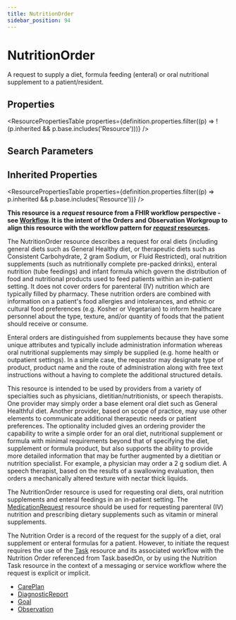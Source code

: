 ```yaml
---
title: NutritionOrder
sidebar_position: 94
---
```



# NutritionOrder

A request to supply a diet, formula feeding (enteral) or oral nutritional supplement to a patient/resident.

<Tabs queryString="section">
  <TabItem value="schema" label="Schema" default>

## Properties

<ResourcePropertiesTable
  properties={definition.properties.filter((p) => !(p.inherited && p.base.includes('Resource')))}
/>

## Search Parameters

<SearchParamsTable searchParams={definition.searchParameters} />

## Inherited Properties

<ResourcePropertiesTable properties={definition.properties.filter((p) => p.inherited && p.base.includes('Resource'))} />

  </TabItem>
  <TabItem value="usage" label="Usage">
<div> <a name="scope"></a> <p><strong>This resource is a <em>request</em> resource from a FHIR workflow perspective - see <a href="https://www.hl7.org/fhir/workflow.html">Workflow</a>.  It is the intent of the Orders and <Link to="/docs/api/fhir/resources/observation">Observation</Link> Workgroup to align this resource with  the workflow  pattern for <a href="https://www.hl7.org/fhir/workflow.html"><em>request</em> resources</a>.</strong></p> <p> The <Link to="/docs/api/fhir/resources/nutritionorder">NutritionOrder</Link> resource describes a request for oral diets (including general diets such as General Healthy diet, or therapeutic diets such as Consistent Carbohydrate, 2 gram Sodium, or Fluid Restricted), oral nutrition supplements (such as nutritionally complete pre-packed drinks), enteral nutrition (tube feedings) and infant formula which govern the distribution of food and nutritional products used to feed patients within an in-patient setting. It does not cover orders for parenteral (IV) nutrition which are typically filled by pharmacy. These nutrition orders are combined with information on a patient's food allergies and intolerances, and ethnic or cultural food preferences (e.g. Kosher or Vegetarian) to inform healthcare personnel about the type, texture, and/or quantity of foods that the patient should receive or consume. </p> <p> Enteral orders are distinguished from supplements because they have some unique attributes and typically include administration information whereas oral nutritional supplements may simply be supplied (e.g. home health or outpatient settings).  In a simple case, the requestor may designate type of product, product name and the route of administration along with free text instructions without a having to complete the additional structured details. </p> <p> This resource is intended to be used by providers from a variety of specialties such as physicians, dietitian/nutritionists, or speech therapists.  One provider may simply order a base element oral diet such as General Healthful diet.   Another provider, based on scope of practice, may use other elements to communicate additional therapeutic needs or patient preferences. The optionality included gives an ordering provider the capability to write a simple order for an oral diet, nutritional supplement or formula with minimal requirements beyond that of specifying the diet, supplement or formula product, but also supports  the ability to provide more detailed information that may be further augmented by a dietitian or nutrition specialist. For example, a physician may order a 2 g sodium diet.  A speech therapist, based on the results of a swallowing evaluation, then orders a mechanically altered texture with nectar thick liquids. </p> </div>
  </TabItem>
  <TabItem value="relationships" label="Relationships">
<div> <a name="bnr"></a> <p>     The <Link to="/docs/api/fhir/resources/nutritionorder">NutritionOrder</Link> resource is used for requesting oral diets, oral nutrition supplements and enteral feedings in an in-patient setting. The <a href="/docs/api/fhir/resources/medicationrequest">MedicationRequest</a> resource should be used for requesting parenteral (IV) nutrition and prescribing dietary supplements such as vitamin or mineral supplements.</p> <p> The Nutrition Order is a record of the request for the supply of a diet, oral supplement or enteral formulas for a patient. However, to initiate the request requires the use of the <a href="/docs/api/fhir/resources/task">Task</a> resource and its associated workflow with the Nutrition Order referenced from <Link to="/docs/api/fhir/resources/task">Task</Link>.basedOn, or by using the Nutrition <Link to="/docs/api/fhir/resources/task">Task</Link> resource in the context of a messaging or service workflow where the request is explicit or implicit. </p> </div>
  </TabItem>

  <TabItem value="referencedBy" label="Referenced By">
<ul><li><a href="/docs/api/fhir/resources/careplan">CarePlan</a></li>
<li><a href="/docs/api/fhir/resources/diagnosticreport">DiagnosticReport</a></li>
<li><a href="/docs/api/fhir/resources/goal">Goal</a></li>
<li><a href="/docs/api/fhir/resources/observation">Observation</a></li></ul>
  </TabItem>
</Tabs>
